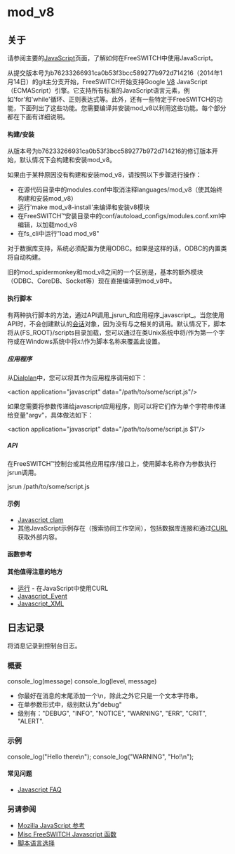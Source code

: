 # mod_v8

## 关于

请参阅主要的[JavaScript](../Client-and-Developer-Interfaces/JavaScript/index.mdx#api)页面，了解如何在FreeSWITCH中使用JavaScript。

从提交版本号为b76233266931ca0b53f3bcc589277b972d714216（2014年1月14日）的git主分支开始，FreeSWITCH开始支持Google [V8](https://code.google.com/p/v8/) JavaScript（ECMAScript）引擎。它支持所有标准的JavaScript语言元素，例如'for'和'while'循环、正则表达式等。此外，还有一些特定于FreeSWITCH的功能，下面列出了这些功能。您需要编译并安装mod\_v8以利用这些功能。每个部分都在下面有详细说明。

#### 构建/安装

从版本号为b76233266931ca0b53f3bcc589277b972d714216的修订版本开始，默认情况下会构建和安装mod\_v8。

如果由于某种原因没有构建和安装mod\_v8，请按照以下步骤进行操作：

* 在源代码目录中的modules.conf中取消注释languages/mod\_v8（使其始终构建和安装mod\_v8）
* 运行'make mod\_v8-install'来编译和安装v8模块
* 在FreeSWITCH™安装目录中的conf/autoload\_configs/modules.conf.xml中编辑，以加载mod\_v8
* 在fs\_cli中运行"load mod\_v8"

对于数据库支持，系统必须配置为使用ODBC。如果是这样的话，ODBC的内置类将自动构建。

旧的mod\_spidermonkey和mod\_v8之间的一个区别是，基本的额外模块（ODBC、CoreDB、Socket等）现在直接编译到mod\_v8中。

#### 执行脚本

有两种执行脚本的方法，通过API调用_jsrun_和应用程序_javascript_。当您使用API时，不会创建默认的[会话](../Client-and-Developer-Interfaces/JavaScript/Session/index.mdx#methods)对象，因为没有与之相关的调用。默认情况下，脚本将从{FS\_ROOT}/scripts目录加载，您可以通过在类Unix系统中将/作为第一个字符或在Windows系统中将x:\\作为脚本名称来覆盖此设置。

##### 应用程序

从[Dialplan](../Dialplan/XML-Dialplan/index.mdx#about)中，您可以将其作为应用程序调用如下：

&lt;action application="javascript" data="/path/to/some/script.js"/>

如果您需要将参数传递给javascript应用程序，则可以将它们作为单个字符串传递给变量"argv"，具体做法如下：

&lt;action application="javascript" data="/path/to/some/script.js $1"/>

##### API

在FreeSWITCH™控制台或其他应用程序/接口上，使用脚本名称作为参数执行jsrun调用。

jsrun /path/to/some/script.js

  
####  示例

* [Javascript clam](../Client-and-Developer-Interfaces/JavaScript/Javascript-Examples/JavaScript-Example---cnam_7144664.mdx#about)
* 其他JavaScript示例存在（搜索协同工作空间），包括数据库连接和通过[CURL](http://en.wikipedia.org/wiki/CURL)获取外部内容。

####  函数参考

####  其他值得注意的地方

* [运行](../Client-and-Developer-Interfaces/JavaScript/JavaScript-API-Reference/Run_13173558.mdx#--) \- 在JavaScript中使用CURL
* [Javascript\_Event](../Client-and-Developer-Interfaces/JavaScript/JavaScript-Event/JavaScript-Event-Handler_7144102.mdx#about)
* [Javascript\_XML](../Client-and-Developer-Interfaces/JavaScript/Javascript-Examples/JavaScript-example---XML_7144136.mdx#about)

## 日志记录

将消息记录到控制台日志。

### 概要

console_log(message)
console_log(level, message)

* 你最好在消息的末尾添加一个\\n，除此之外它只是一个文本字符串。
* 在单参数形式中，级别默认为"debug"
* 级别有："DEBUG", "INFO", "NOTICE", "WARNING", "ERR", "CRIT", "ALERT".

### 示例

console_log("Hello there\n");
console_log("WARNING", "Ho!\n");

#### 常见问题

* [Javascript FAQ](../Client-and-Developer-Interfaces/JavaScript/index.mdx#-freeswitch--javascript-)

###  另请参阅 

* [Mozilla JavaScript 参考](http://developer.mozilla.org/en/docs/JavaScript)
* [Misc FreeSWITCH Javascript 函数](../Client-and-Developer-Interfaces/JavaScript/Javascript-Miscellaneous_16352162.mdx#-freeswitch--javascript-miscellaneous-)
* [脚本语言选择](../Client-and-Developer-Interfaces/Script-Language-Choice_1048942.mdx#about)